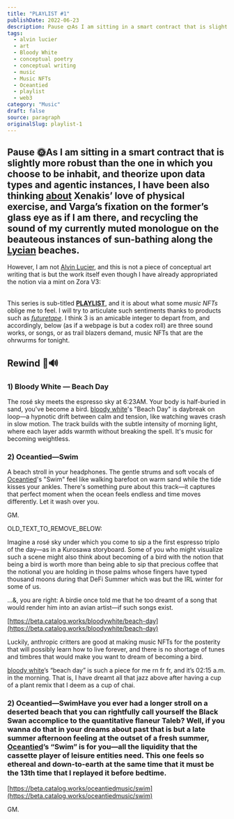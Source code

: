 ```yaml
---
title: "PLAYLIST #1"
publishDate: 2022-06-23
description: Pause 🌞As I am sitting in a smart contract that is slightly more robust than the one in which you choose to be inhabit, and theorize upon data types......
tags:
  - alvin lucier
  - art
  - Bloody White
  - conceptual poetry
  - conceptual writing
  - music
  - Music NFTs
  - Oceantied
  - playlist
  - web3
category: "Music"
draft: false
source: paragraph
originalSlug: playlist-1
---
```



## Pause 🌞As I am sitting in a smart contract that is slightly more robust than the one in which you choose to be inhabit, and theorize upon data types and agentic instances, I have been also thinking [about](https://www.amazon.com/Conversations-Iannis-Xenakis-Various-Varga/dp/0571179592) Xenakis’ love of physical exercise, and Varga’s fixation on the former’s glass eye as if I am there, and recycling the sound of my currently muted monologue on the beauteous instances of sun-bathing along the [Lycian](https://media.istockphoto.com/photos/aereal-view-of-an-untouched-patara-beach-in-antalyaturkey-picture-id1282840953?k=20&m=1282840953&s=612x612&w=0&h=0LTQpld76AMoroT5CDca4zID2BY1bxUDY02xR61zAJk=) beaches.

However, I am not [Alvin Lucier](https://www.documenta14.de/en/artists/5877/alvin-lucier), and this is not a piece of conceptual art writing that is but the work itself even though I have already appropriated the notion via a mint on Zora V3:

<NFTEmbed url="https://zora.co/collections/zora/17419" />

<div style="text-align: center; margin: 2rem 0;">

<NFTEmbed url="https://opensea.io/item/base/0x706f5d9fe19d8f137cef179e56ed1ef466e5b715/1" />

</div>

This series is sub-titled **[PLAYLIST](/tags/playlist/)**, and it is about what some *music NFTs* oblige me to feel. I will try to articulate such sentiments thanks to products such as [*futuretape*](https://futuretape.xyz/). I think 3 is an amicable integer to depart from, and accordingly, below (as if a webpage is but a codex roll) are three sound works, or songs, or as trail blazers demand, music NFTs that are the ohrwurms for tonight.

## Rewind 🌴🔊

### 1) Bloody White — Beach Day

The rosé sky meets the espresso sky at 6:23AM. Your body is half-buried in sand, you've become a bird. [bloody white](https://twitter.com/bloodwhite_)'s "Beach Day" is daybreak on loop—a hypnotic drift between calm and tension, like watching waves crash in slow motion. The track builds with the subtle intensity of morning light, where each layer adds warmth without breaking the spell. It's music for becoming weightless.

<MusicLink 
  url="https://beta.catalog.works/bloodywhite/beach-day" 
  artist="Bloody White" 
  title="Beach Day" 
/>

### 2) Oceantied—Swim

A beach stroll in your headphones. The gentle strums and soft vocals of [Oceantied](https://twitter.com/oceantiedmusic)'s "Swim" feel like walking barefoot on warm sand while the tide kisses your ankles. There's something pure about this track—it captures that perfect moment when the ocean feels endless and time moves differently. Let it wash over you.

<MusicLink 
  url="https://beta.catalog.works/oceantiedmusic/swim" 
  artist="Oceantied" 
  title="Swim" 
/>

GM.

OLD_TEXT_TO_REMOVE_BELOW:

Imagine a rosé sky under which you come to sip a the first espresso triplo of the day—as in a Kurosawa storyboard. Some of you who might visualize such a scene might also think about becoming of a bird with the notion that being a bird is worth more than being able to sip that precious coffee that the notional you are holding in those palms whose fingers have typed thousand moons during that DeFi Summer which was but the IRL winter for some of us.

…&, you are right: A birdie once told me that he too dreamt of a song that would render him into an avian artist—if such songs exist.

[https://beta.catalog.works/bloodywhite/beach-day](https://beta.catalog.works/bloodywhite/beach-day)

Luckily, anthropic critters are good at making music NFTs for the posterity that will possibly learn how to live forever, and there is no shortage of tunes and timbres that would make you want to dream of becoming a bird.

[bloody white](https://twitter.com/bloodywhxte)’s “beach day” is such a piece for me rn fr fr, and it’s 02:15 a.m. in the morning. That is, I have dreamt all that jazz above after having a cup of a plant remix that I deem as a cup of chai.

### 2) Oceantied—SwimHave you ever had a longer stroll on a deserted beach that you can rightfully call yourself the Black Swan accomplice to the quantitative flaneur Taleb? Well, if you wanna do that in your dreams about past that is but a late summer afternoon feeling at the outset of a fresh summer, [Oceantied](https://twitter.com/oceantiedmusic)’s “Swim” is for you—all the liquidity that the cassette player of leisure entities need. This one feels so ethereal and down-to-earth at the same time that it must be the 13th time that I replayed it before bedtime.

[https://beta.catalog.works/oceantiedmusic/swim](https://beta.catalog.works/oceantiedmusic/swim)

GM.